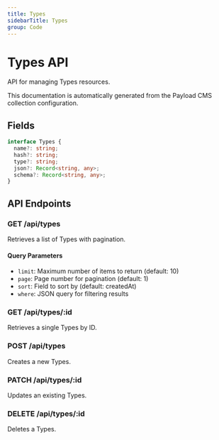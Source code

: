 ```yaml
---
title: Types
sidebarTitle: Types
group: Code
---
```



# Types API

API for managing Types resources.

<Callout type="info">
  This documentation is automatically generated from the Payload CMS collection configuration.
</Callout>


## Fields

```typescript
interface Types {
  name?: string;
  hash?: string;
  type?: string;
  json?: Record<string, any>;
  schema?: Record<string, any>;
}
```




## API Endpoints

### GET /api/types
Retrieves a list of Types with pagination.

#### Query Parameters
- `limit`: Maximum number of items to return (default: 10)
- `page`: Page number for pagination (default: 1)
- `sort`: Field to sort by (default: createdAt)
- `where`: JSON query for filtering results

### GET /api/types/:id
Retrieves a single Types by ID.

### POST /api/types
Creates a new Types.

### PATCH /api/types/:id
Updates an existing Types.

### DELETE /api/types/:id
Deletes a Types.


